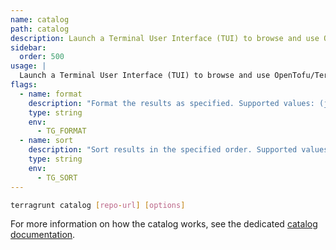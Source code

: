```yaml
---
name: catalog
path: catalog
description: Launch a Terminal User Interface (TUI) to browse and use OpenTofu/Terraform modules.
sidebar:
  order: 500
usage: |
  Launch a Terminal User Interface (TUI) to browse and use OpenTofu/Terraform modules.
flags:
  - name: format
    description: "Format the results as specified. Supported values: (json). default: json."
    type: string
    env:
      - TG_FORMAT
  - name: sort
    description: "Sort results in the specified order. Supported values: (dag). default: dag."
    type: string
    env:
      - TG_SORT
---
```


```bash
terragrunt catalog [repo-url] [options]
```

For more information on how the catalog works, see the dedicated [catalog documentation](/docs/features/catalog).
